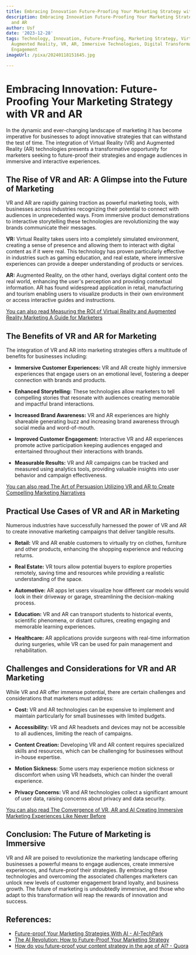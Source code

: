 ```yaml
---
title: Embracing Innovation Future-Proofing Your Marketing Strategy with VR and AR
description: Embracing Innovation Future-Proofing Your Marketing Strategy with VR
  and AR
author: Usf
date: '2023-12-28'
tags: Technology, Innovation, Future-Proofing, Marketing Strategy, Virtual Reality,
  Augmented Reality, VR, AR, Immersive Technologies, Digital Transformation, Brand
  Engagement
imageUrl: /pixa/20240118151645.jpg

---
```

# Embracing Innovation:  Future-Proofing  Your Marketing Strategy with VR and AR

In the dynamic and ever-changing landscape of  marketing it has become  imperative for  businesses to adopt innovative strategies that can withstand the test of time. The integration of Virtual Reality (VR) and Augmented Reality  (AR) technologies presents a  transformative opportunity for marketers seeking to future-proof their strategies and engage audiences in immersive and interactive experiences.

## The Rise  of VR and AR: A Glimpse into the Future of Marketing

VR and AR are  rapidly gaining  traction as powerful marketing  tools, with businesses across industries recognizing  their potential to connect with audiences in unprecedented ways. From immersive product demonstrations to interactive storytelling these technologies are revolutionizing the way brands communicate their messages.

**VR:** Virtual Reality takes users into a completely simulated environment, creating a sense of presence and allowing them  to interact with digital content as if it were real. This technology has proven particularly effective  in industries such  as gaming education, and real estate, where immersive experiences can provide a  deeper understanding of products or services.

**AR:** Augmented Reality, on the other hand, overlays digital content onto the real world, enhancing the user's perception and providing contextual  information. AR has  found widespread application  in  retail, manufacturing and tourism enabling users to visualize products in  their own environment or access interactive guides and instructions.

[You can also read Measuring the ROI of Virtual Reality and Augmented Reality Marketing A Guide for Marketers](Measuring%20the%20ROI%20of%20Virtual%20Reality%20and%20Augmented%20Reality%20Marketing%20A%20Guide%20for%20Marketers)


## The Benefits of VR and AR for  Marketing

The integration of  VR and AR  into marketing  strategies offers a multitude  of benefits for businesses including:

- **Immersive Customer Experiences:** VR and AR create  highly  immersive experiences that engage users on an emotional level, fostering a deeper connection  with brands and products.

- **Enhanced Storytelling:** These technologies allow marketers to tell compelling stories that resonate with audiences creating memorable and impactful brand interactions.

- **Increased Brand Awareness:** VR and AR experiences are highly shareable generating buzz and increasing  brand awareness through  social media and word-of-mouth.

- **Improved Customer Engagement:** Interactive VR and AR experiences promote active participation  keeping audiences engaged and entertained throughout  their interactions with brands.

- **Measurable Results:** VR and AR campaigns can be tracked and measured using analytics tools, providing valuable insights into user behavior and campaign effectiveness.

[You can also read The Art of Persuasion  Utilizing VR and AR to Create  Compelling Marketing Narratives](The%20Art%20of%20Persuasion%20Utilizing%20VR%20and%20AR%20to%20Create%20Compelling%20Marketing%20Narratives)


## Practical Use Cases of  VR  and AR in Marketing

Numerous industries have successfully harnessed the power of VR and AR to create innovative marketing campaigns that deliver tangible results.

-  **Retail:** VR  and AR enable customers to virtually try  on  clothes, furniture and other products, enhancing the shopping experience and  reducing  returns.

- **Real Estate:** VR tours allow potential buyers to explore properties remotely, saving time and resources while providing a realistic understanding of the  space.

- **Automotive:** AR apps let users  visualize how different car  models would look in their driveway  or garage, streamlining the decision-making process.

- **Education:** VR  and AR  can transport students to  historical events, scientific  phenomena, or distant cultures, creating engaging and memorable learning experiences.

- **Healthcare:** AR applications provide surgeons with real-time information during surgeries, while VR can be used for  pain management and rehabilitation.

## Challenges and Considerations  for VR and AR Marketing

While VR and AR offer immense potential, there are certain challenges and considerations  that marketers  must address:

- **Cost:** VR and AR technologies can be expensive to implement and  maintain particularly for small businesses with limited budgets.

- **Accessibility:** VR and AR headsets and devices may not be accessible to all audiences, limiting the reach  of campaigns.

-  **Content Creation:** Developing VR and AR content requires specialized skills and resources, which can be challenging  for  businesses without  in-house expertise.

- **Motion Sickness:** Some users may experience motion sickness or discomfort when using VR headsets, which can hinder the overall experience.

- **Privacy Concerns:** VR and AR technologies  collect a significant  amount of user data, raising  concerns about privacy and data  security.

[You can also read The Convergence of VR, AR and AI Creating Immersive  Marketing Experiences Like Never  Before](The%20Convergence%20of%20VR%2C%20AR%2C%20and%20AI%20Creating%20Immersive%20Marketing%20Experiences%20Like%20Never%20Before)


## Conclusion: The Future of Marketing is Immersive

VR and AR are  poised to revolutionize the marketing landscape offering businesses a powerful means to engage audiences, create immersive experiences, and future-proof their strategies. By embracing  these technologies and overcoming the  associated challenges marketers can unlock new levels of customer  engagement brand loyalty, and business growth. The  future of  marketing is undoubtedly immersive, and those who adapt to this transformation will reap the rewards of innovation and success.

## References:
- [Future-proof Your Marketing Strategies With AI - AI-TechPark](https://ai-techpark.com/future-proof-your-marketing-strategies-with-ai/)
- [The AI Revolution: How to Future-Proof Your Marketing Strategy](https://www.loungelizard.com/blog/the-ai-revolution-how-to-future-proof-your-marketing/)
- [How do you future-proof your content strategy in the age of AI? - Quora](https://www.quora.com/How-do-you-future-proof-your-content-strategy-in-the-age-of-AI)
